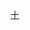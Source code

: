 {{Navbox
| name   = 中国化学化工学会第十九届理事会
| title  = [[中国化学化工学会]]第十九届理事会<ref group="注">注1：此届理事会为中国化学会与[[中国化工学会筹备委员会]]合并为中国化学化工学会后的理事会</ref>
| above  = 1959年6月－1963年
| bodyclass = hlist
| group1 = 理事长
| list1  = [[侯德榜]]
| group2 = 副理事长
| list2  = 
* [[杨石先]]
* [[恽子强]]
* [[李苏|李　苏]]
| group3 = 秘书长
| list3  = [[侯祥麟]]
| group4 = 副秘书长
| list4  = 
* [[华寿俊]]
* [[江峰|江　峰]]
* [[王序 (1912年)|王　序]]
| group5 = 常务理事
| list5  = 
* [[王序 (1912年)|王　序]]
* [[刘放 (1912年)|刘　放]]
* [[华寿俊]]
* [[江峰|江　峰]]
* [[李苏|李　苏]]
* [[杜元岭]]
* [[侯祥麟]]
* [[侯德榜]]
* [[曹本熹]]
* [[恽子强]]
* [[黄子卿]]
* [[杨石先]]
| group6 = 
| list6  = 
| below  = <references group="注"/>
}}<noinclude>
{{collapsible option}}
[[Category:中国化学会模板|十]]
</noinclude>